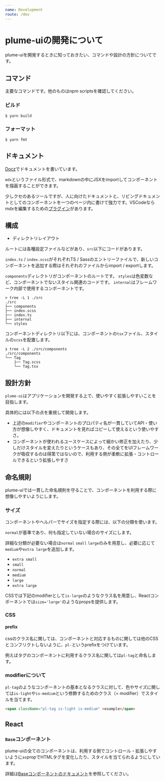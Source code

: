 ```yaml
---
name: Development
route: /dev
---
```


# plume-uiの開発について

plume-uiを開発するときに知っておきたい、コマンドや設計の方針についてです。

## コマンド

主要なコマンドです。他のものはnpm scriptsを確認してください。

### ビルド

```
$ yarn build 
```

### フォーマット

```
$ yarn fmt
```

## ドキュメント

[Docz](https://www.docz.site)でドキュメントを書いています。

`mdx`というファイル形式で、markdownの中にJSXをimportしてコンポーネントを描画することができます。

少しクセのあるツールですが、人に向けたドキュメントと、リビングドキュメントとしてのコンポーネントを一つのページ内に書けて強力です。VSCodeならmdxを編集するための[プラグイン](https://github.com/silvenon/vscode-mdx)があります。

## 構成

- ディレクトリレイアウト

ルートには各種設定ファイルなどがあり、`src`以下にコードがあります。

`index.ts` / `index.scss`がそれぞれTS / Sassのエントリーファイルで、新しいコンポーネントを追加する際はそれぞれのファイルからimport / exportします。

`components`ディレクトリがコンポーネントのルートです。
`styles`は色変数など、コンポーネントでないスタイル関連のコードです。
`internal`はフレームワーク内部で使用するコンポーネントです。


```
> tree -L 1 ./src
./src
├── components
├── index.scss
├── index.ts
├── internal
└── styles
```


コンポーネントディレクトリ以下には、コンポーネントの`tsx`ファイル、スタイルの`scss`を配置します。

```
❯ tree -L 2 ./src/components
./src/components
└── Tag
    ├── Tag.scss
    └── Tag.tsx
```

## 設計方針

`plume-ui`はアプリケーションを開発する上で、使いやすく拡張しやすいことを目指します。

具体的には以下の点を重視して開発します。

- 上述の`modifier`やコンポーネントのプロパティ名が一貫していてAPI・使い方が想像しやすく、ドキュメントを見ればコピーして使えるという使いやすさ。
- コンポーネントが使われるユースケースによって細かい修正を加えたり、少しだけスタイルを変えたりというケースもあり、その全てをUIフレームワークが吸収するのは得策ではないので、利用する側が柔軟に拡張・コントロールできるという拡張しやすさ

## 命名規則

plume-uiでは一貫した命名規則を守ることで、コンポーネントを利用する際に想像しやすいようにします。

### サイズ

コンポーネントやヘルパーでサイズを指定する際には、以下の分類を使います。

`normal`が基準であり、何も指定していない場合のサイズにします。

詳細な分類が必要ない場合は`normal` `small` `large`のみを用意し、必要に応じて`medium`や`extra large`を追加します。

- `extra small`
- `small`
- `normal`
- `medium`
- `large`
- `extra large`

CSSでは下記のmodifierとして`is-large`のようなクラス名を用意し、Reactコンポーネントでは`size='large'`のようなpropsを提供します。

### CSS

#### **prefix**

cssのクラス名に関しては、コンポーネントと対応するものに関しては他のCSSとコンフリクトしないように、`pl-`というprefixをつけています。

例えばタグのコンポーネントに利用するクラス名に関しては`pl-tag`と命名します。

### **modifierについて**

`pl-tag`のようなコンポーネントの基本となるクラスに対して、色やサイズに関しては`is-light`や`is-medium`という修飾するためのクラス（= modifier）でスタイルを当てます。

```html
<span className="pl-tag is-light is-medium" >example</span>
```

## React

### `Base`コンポーネント

plume-uiの全てのコンポーネントは、利用する側でコントロール・拡張しやすいように`as`propでHTMLタグを変化したり、スタイルを当てられるようにしています。

詳細は[Baseコンポーネントのドキュメント](/base)を参照してください。
